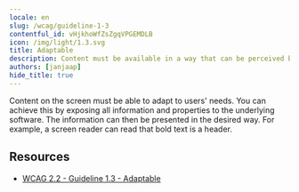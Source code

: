 ```yaml
---
locale: en
slug: /wcag/guideline-1-3
contentful_id: vHjkhoWfZsZgqVPGEMDLB
icon: /img/light/1.3.svg
title: Adaptable
description: Content must be available in a way that can be perceived by all users.
authors: [janjaap]
hide_title: true
---
```


<Hero
  title="Adaptable"
  icon="/img/light/1.3.svg"
  prefix="Guideline 1.3"
/>

Content on the screen must be able to adapt to users' needs. You can achieve this by exposing all information and properties to the underlying software. The information can then be presented in the desired way. For example, a screen reader can read that bold text is a header.

## Resources

- [WCAG 2.2 - Guideline 1.3 - Adaptable](https://www.w3.org/TR/WCAG22/#adaptable)